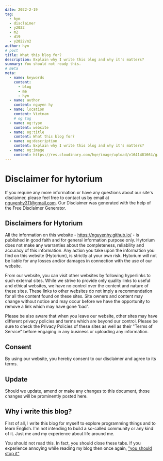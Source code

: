 ```yaml
---
date: 2022-2-19
tag:
  - hyn
  - disclaimer
  - y2022
  - m2
  - d19
  - y2022/m2
author: hyn
# post
title: What this blog for?
description: Explain why I write this blog and why it's matters?
summary: You should not ready this.
# meta
meta:
  - name: keywords
    content:
      - blog
      - me
      - hyn
  - name: author
    content: nguyen hy
  - name: location
    content: Vietnam
    # og tag
  - name: og:type
    content: website
  - name: og:title
    content: What this blog for?
  - name: og:description
    content: Explain why I write this blog and why it's matters?
  - name: og:image
    content: https://res.cloudinary.com/hqe/image/upload/v1641481664/github-nguyenhy-hp/sky.jpg
---
```


# Disclaimer for hytorium

If you require any more information or have any questions about our site's disclaimer, please feel free to contact us by email at nguyenhy311@gmail.com. Our Disclaimer was generated with the help of the Free Disclaimer Generator.

## Disclaimers for Hytorium

All the information on this website - https://nguyenhy.github.io/ - is published in good faith and for general information purpose only. Hytorium does not make any warranties about the completeness, reliability and accuracy of this information. Any action you take upon the information you find on this website (Hytorium), is strictly at your own risk. Hytorium will not be liable for any losses and/or damages in connection with the use of our website.

From our website, you can visit other websites by following hyperlinks to such external sites. While we strive to provide only quality links to useful and ethical websites, we have no control over the content and nature of these sites. These links to other websites do not imply a recommendation for all the content found on these sites. Site owners and content may change without notice and may occur before we have the opportunity to remove a link which may have gone 'bad'.

Please be also aware that when you leave our website, other sites may have different privacy policies and terms which are beyond our control. Please be sure to check the Privacy Policies of these sites as well as their "Terms of Service" before engaging in any business or uploading any information.

## Consent

By using our website, you hereby consent to our disclaimer and agree to its terms.

## Update

Should we update, amend or make any changes to this document, those changes will be prominently posted here.

## Why i write this blog?

First of all, I write this blog for myself to explore programming things and to learn English.
I'm not intending to build a so-called community or any kind of it. Just me and my experience about life around me.

You should not read this. In fact, you should close these tabs.
If you experience annoying while reading my blog then once again, ["you should stop it"](https://www.youtube.com/watch?v=l60MnDJklnM)
